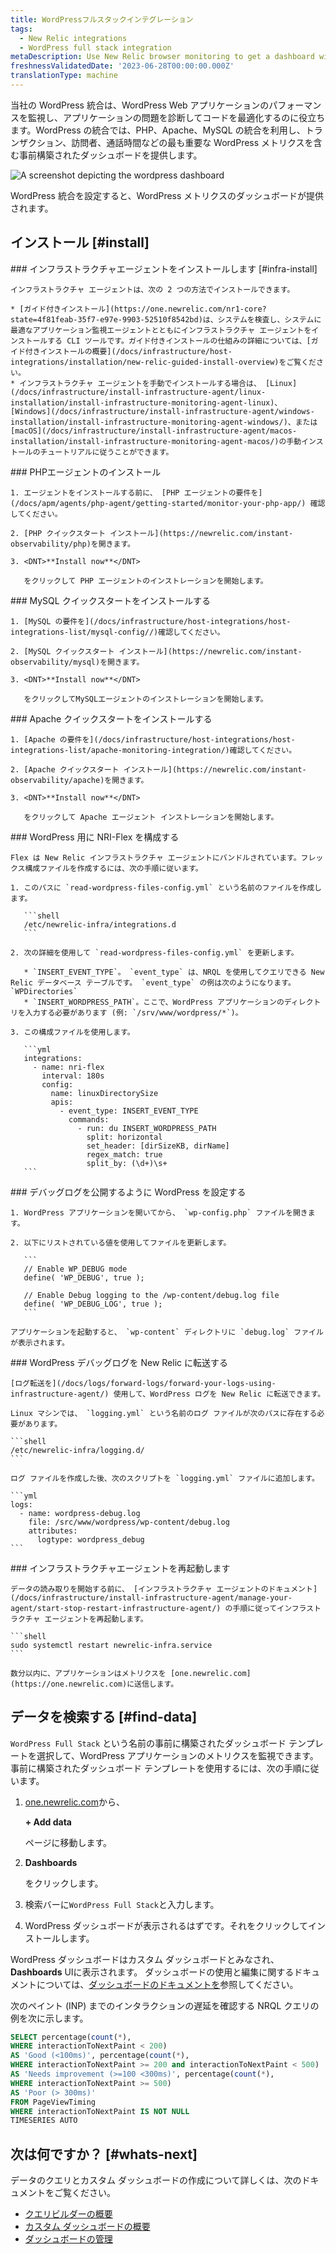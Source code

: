 ```yaml
---
title: WordPressフルスタックインテグレーション
tags:
  - New Relic integrations
  - WordPress full stack integration
metaDescription: Use New Relic browser monitoring to get a dashboard with metrics from your Wordpress.
freshnessValidatedDate: '2023-06-28T00:00:00.000Z'
translationType: machine
---
```



当社の WordPress 統合は、WordPress Web アプリケーションのパフォーマンスを監視し、アプリケーションの問題を診断してコードを最適化するのに役立ちます。WordPress の統合では、PHP、Apache、MySQL の統合を利用し、トランザクション、訪問者、通話時間などの最も重要な WordPress メトリクスを含む事前構築されたダッシュボードを提供します。

<img
  title="WordPress dashboard"
  alt="A screenshot depicting the wordpress dashboard"
  src={infrastructureWordPressIntegrationDashboard}
/>

<figcaption>
  WordPress 統合を設定すると、WordPress メトリクスのダッシュボードが提供されます。
</figcaption>

## インストール [#install]

<Steps>
  <Step>
    ### インフラストラクチャエージェントをインストールします [#infra-install]

    インフラストラクチャ エージェントは、次の 2 つの方法でインストールできます。

    * [ガイド付きインストール](https://one.newrelic.com/nr1-core?state=4f81feab-35f7-e97e-9903-52510f8542bd)は、システムを検査し、システムに最適なアプリケーション監視エージェントとともにインフラストラクチャ エージェントをインストールする CLI ツールです。ガイド付きインストールの仕組みの詳細については、[ガイド付きインストールの概要](/docs/infrastructure/host-integrations/installation/new-relic-guided-install-overview)をご覧ください。
    * インフラストラクチャ エージェントを手動でインストールする場合は、 [Linux](/docs/infrastructure/install-infrastructure-agent/linux-installation/install-infrastructure-monitoring-agent-linux)、 [Windows](/docs/infrastructure/install-infrastructure-agent/windows-installation/install-infrastructure-monitoring-agent-windows/)、または [macOS](/docs/infrastructure/install-infrastructure-agent/macos-installation/install-infrastructure-monitoring-agent-macos/)の手動インストールのチュートリアルに従うことができます。
  </Step>

  <Step>
    ### PHPエージェントのインストール

    1. エージェントをインストールする前に、 [PHP エージェントの要件を](/docs/apm/agents/php-agent/getting-started/monitor-your-php-app/) 確認してください。

    2. [PHP クイックスタート インストール](https://newrelic.com/instant-observability/php)を開きます。

    3. <DNT>**Install now**</DNT>

       をクリックして PHP エージェントのインストレーションを開始します。
  </Step>

  <Step>
    ### MySQL クイックスタートをインストールする

    1. [MySQL の要件を](/docs/infrastructure/host-integrations/host-integrations-list/mysql-config//)確認してください。

    2. [MySQL クイックスタート インストール](https://newrelic.com/instant-observability/mysql)を開きます。

    3. <DNT>**Install now**</DNT>

       をクリックしてMySQLエージェントのインストレーションを開始します。
  </Step>

  <Step>
    ### Apache クイックスタートをインストールする

    1. [Apache の要件を](/docs/infrastructure/host-integrations/host-integrations-list/apache-monitoring-integration/)確認してください。

    2. [Apache クイックスタート インストール](https://newrelic.com/instant-observability/apache)を開きます。

    3. <DNT>**Install now**</DNT>

       をクリックして Apache エージェント インストレーションを開始します。
  </Step>

  <Step>
    ### WordPress 用に NRI-Flex を構成する

    Flex は New Relic インフラストラクチャ エージェントにバンドルされています。フレックス構成ファイルを作成するには、次の手順に従います。

    1. このパスに `read-wordpress-files-config.yml` という名前のファイルを作成します。

       ```shell
       /etc/newrelic-infra/integrations.d
       ```

    2. 次の詳細を使用して `read-wordpress-files-config.yml` を更新します。

       * `INSERT_EVENT_TYPE`。 `event_type` は、NRQL を使用してクエリできる New Relic データベース テーブルです。 `event_type` の例は次のようになります。 `WPDirectories`
       * `INSERT_WORDPRESS_PATH`。ここで、WordPress アプリケーションのディレクトリを入力する必要があります (例: `/srv/www/wordpress/*`)。

    3. この構成ファイルを使用します。

       ```yml
       integrations:
         - name: nri-flex
           interval: 180s
           config:
             name: linuxDirectorySize
             apis:
               - event_type: INSERT_EVENT_TYPE
                 commands:
                   - run: du INSERT_WORDPRESS_PATH
                     split: horizontal
                     set_header: [dirSizeKB, dirName]
                     regex_match: true
                     split_by: (\d+)\s+
       ```
  </Step>

  <Step>
    ### デバッグログを公開するように WordPress を設定する

    1. WordPress アプリケーションを開いてから、 `wp-config.php` ファイルを開きます。

    2. 以下にリストされている値を使用してファイルを更新します。

       ```
       // Enable WP_DEBUG mode
       define( 'WP_DEBUG', true );

       // Enable Debug logging to the /wp-content/debug.log file
       define( 'WP_DEBUG_LOG', true );
       ```

    アプリケーションを起動すると、 `wp-content` ディレクトリに `debug.log` ファイルが表示されます。
  </Step>

  <Step>
    ### WordPress デバッグログを New Relic に転送する

    [ログ転送を](/docs/logs/forward-logs/forward-your-logs-using-infrastructure-agent/) 使用して、WordPress ログを New Relic に転送できます。

    Linux マシンでは、 `logging.yml` という名前のログ ファイルが次のパスに存在する必要があります。

    ```shell
    /etc/newrelic-infra/logging.d/
    ```

    ログ ファイルを作成した後、次のスクリプトを `logging.yml` ファイルに追加します。

    ```yml
    logs:
      - name: wordpress-debug.log
        file: /src/www/wordpress/wp-content/debug.log
        attributes:
          logtype: wordpress_debug
    ```
  </Step>

  <Step>
    ### インフラストラクチャエージェントを再起動します

    データの読み取りを開始する前に、 [インフラストラクチャ エージェントのドキュメント](/docs/infrastructure/install-infrastructure-agent/manage-your-agent/start-stop-restart-infrastructure-agent/) の手順に従ってインフラストラクチャ エージェントを再起動します。

    ```shell
    sudo systemctl restart newrelic-infra.service
    ```

    数分以内に、アプリケーションはメトリクスを [one.newrelic.com](https://one.newrelic.com)に送信します。
  </Step>
</Steps>

## データを検索する [#find-data]

`WordPress Full Stack` という名前の事前に構築されたダッシュボード テンプレートを選択して、WordPress アプリケーションのメトリクスを監視できます。事前に構築されたダッシュボード テンプレートを使用するには、次の手順に従います。

1. [one.newrelic.com](https://one.newrelic.com)から、

   <DNT>**+ Add data**</DNT>

   ページに移動します。

2. <DNT>**Dashboards**</DNT>

   をクリックします。

3. 検索バーに`WordPress Full Stack`と入力します。

4. WordPress ダッシュボードが表示されるはずです。それをクリックしてインストールします。

WordPress ダッシュボードはカスタム ダッシュボードとみなされ、<DNT>**Dashboards**</DNT> UIに表示されます。 ダッシュボードの使用と編集に関するドキュメントについては、[ダッシュボードのドキュメントを](/docs/query-your-data/explore-query-data/dashboards/introduction-dashboards)参照してください。

次のペイント (INP) までのインタラクションの遅延を確認する NRQL クエリの例を次に示します。

```sql
SELECT percentage(count(*), 
WHERE interactionToNextPaint < 200)
AS 'Good (<100ms)', percentage(count(*), 
WHERE interactionToNextPaint >= 200 and interactionToNextPaint < 500) 
AS 'Needs improvement (>=100 <300ms)', percentage(count(*), 
WHERE interactionToNextPaint >= 500) 
AS 'Poor (> 300ms)' 
FROM PageViewTiming 
WHERE interactionToNextPaint IS NOT NULL 
TIMESERIES AUTO
```

## 次は何ですか？ [#whats-next]

データのクエリとカスタム ダッシュボードの作成について詳しくは、次のドキュメントをご覧ください。

* [クエリビルダーの概要](/docs/query-your-data/explore-query-data/query-builder/introduction-query-builder)
* [カスタム ダッシュボードの概要](/docs/query-your-data/explore-query-data/dashboards/introduction-dashboards)
* [ダッシュボードの管理](/docs/query-your-data/explore-query-data/dashboards/manage-your-dashboard)